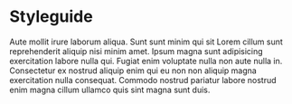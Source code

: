 
<Wrapper size="extra-large">
  <Padding>

# Styleguide

Aute mollit irure laborum aliqua. Sunt sunt minim qui sit Lorem cillum sunt reprehenderit aliquip nisi minim amet. Ipsum magna sunt adipisicing exercitation labore nulla qui. Fugiat enim voluptate nulla non aute nulla in. Consectetur ex nostrud aliquip enim qui eu non non aliquip magna exercitation nulla consequat. Commodo nostrud pariatur labore nostrud enim magna cillum ullamco quis sint magna sunt duis.

<Archive />
  </Padding>
</Wrapper>
